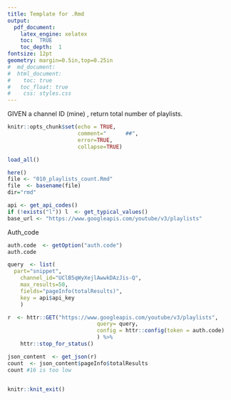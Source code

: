 ```yaml
---
title: Template for .Rmd
output: 
  pdf_document:
    latex_engine: xelatex
    toc:  TRUE
    toc_depth:  1
fontsize: 12pt
geometry: margin=0.5in,top=0.25in
#  md_document:
#  html_document:
#    toc: true
#  	toc_float: true
#    css: styles.css
---
```


GIVEN a channel ID  (mine) , return total number of playlists.
```r
knitr::opts_chunk$set(echo = TRUE,  
                      comment="      ##",  
                      error=TRUE, 
                      collapse=TRUE)
```

```r
load_all()
```

```r
here()
file <- "010_playlists_count.Rmd"
file  <- basename(file)
dir="rmd"
```

```r
api <- get_api_codes()
if (!exists("l")) l  <- get_typical_values()
base_url <- "https://www.googleapis.com/youtube/v3/playlists"
```


Auth_code
```r
auth.code  <- getOption("auth.code")
auth.code
```
```r
query  <- list(
  part="snippet",
 	channel_id="UClB5qWyXejlAwwkDAzJis-Q",
	max_results=50,
	fields="pageInfo(totalResults)",
	key = api$api_key
	)

r  <- httr::GET("https://www.googleapis.com/youtube/v3/playlists",
 							query= query,
 							config = httr::config(token = auth.code)
							) %>% 
	httr::stop_for_status()

json_content  <- get_json(r)
count  <- json_content$pageInfo$totalResults
count #16 is too low

```

```r
```


```r
knitr::knit_exit()
```
